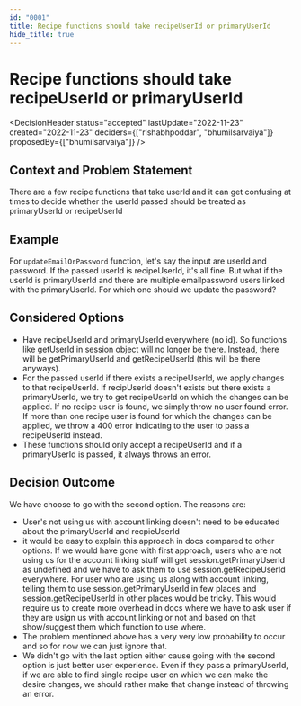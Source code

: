 ```yaml
---
id: "0001"
title: Recipe functions should take recipeUserId or primaryUserId
hide_title: true
---
```



# Recipe functions should take recipeUserId or primaryUserId

<DecisionHeader status="accepted" lastUpdate="2022-11-23" created="2022-11-23" deciders={["rishabhpoddar", "bhumilsarvaiya"]} proposedBy={["bhumilsarvaiya"]} />

## Context and Problem Statement

There are a few recipe functions that take userId and it can get confusing at times to decide whether the userId passed should be treated as primaryUserId or recipeUserId

## Example

For `updateEmailOrPassword` function, let's say the input are userId and password. If the passed userId is recipeUserId, it's all fine. But what if the userId is primaryUserId and there are multiple emailpassword users linked with the primaryUserId. For which one should we update the password?

## Considered Options

* Have recipeUserId and primaryUserId everywhere (no id). So functions like getUserId in session object will no longer be there. Instead, there will be getPrimaryUserId and getRecipeUserId (this will be there anyways).
* For the passed userId if there exists a recipeUserId, we apply changes to that recipeUserId. If recipUserId doesn't exists but there exists a primaryUserId, we try to get recipeUserId on which the changes can be applied. If no recipe user is found, we simply throw no user found error. If more than one recipe user is found for which the changes can be applied, we throw a 400 error indicating to the user to pass a recipeUserId instead.
* These functions should only accept a recipeUserId and if a primaryUserId is passed, it always throws an error.

## Decision Outcome

We have choose to go with the second option. The reasons are:
- User's not using us with account linking doesn't need to be educated about the primaryUserId and recpieUserId
- it would be easy to explain this approach in docs compared to other options. If we would have gone with first approach, users who are not using us for the account linking stuff will get session.getPrimaryUserId as undefined and we have to ask them to use session.getRecipeUserId everywhere. For user who are using us along with account linking, telling them to use session.getPrimaryUserId in few places and session.getRecipeUserId in other places would be tricky. This would require us to create more overhead in docs where we have to ask user if they are usign us with account linking or not and based on that show/suggest them which function to use where.
- The problem mentioned above has a very very low probability to occur and so for now we can just ignore that.
- We didn't go with the last option either cause going with the second option is just better user experience. Even if they pass a primaryUserId, if we are able to find single recipe user on which we can make the desire changes, we should rather make that change instead of throwing an error.